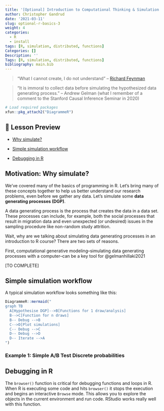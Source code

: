 ```yaml
---
title: '[Optional] Introduction to Computational Thinking & Simulation with R'
author: Christopher Gandrud
date: '2021-03-11'
slug: optional-r-basics-3
weight: 4
categories:
  - R
  - install
tags: [R, simulation, distributed, functions]
Categories: []
Description: ''
Tags: [R, simulation, distributed, functions]
bibliography: main.bib
---
```


> "What I cannot create, I do not understand" -- [Richard Feynman](https://archives.caltech.edu/pictures/1.10-29.jpg)

> "It is immoral to collect data before simulating the hypothesized data generating process." -- Andrew Gelman (what I remember of a comment to the Stanford Causal Inference Seminar in 2020)

```r
# Load required packages
xfun::pkg_attach2("DiagrammeR")
```

## 📝 Lesson Preview

-   [Why simulate?](#motivation)

-   [Simple simulation workflow](#workflow)

-   [Debugging in R](debugging-intro)

## Motivation: Why simulate? {#motivation}

We've covered many of the basics of programming in R. Let's bring many of these concepts together to help us better understand our research problems, even before we gather any data. Let's simulate some **data generating processes (DGP)**.

A data generating process is the process that creates the data in a data set. These processes can include, for example, both the social processes that result in migration data and even unexpected (or undesired) issues in the sampling procedure like non-random study attrition.

Wait, why are we talking about simulating data generating processes in an introduction to R course? There are two sets of reasons.

First, computational generative modeling--simulating data generating processes with a computer--can be a key tool for @gelmanhillaki2021

[TO COMPLETE]

## Simple simulation workflow {#workflow}

A typical simulation workflow looks something like this:

```r
DiagrammeR::mermaid("
graph TB
  A[Hypothesise DGP]-->B[Functions for 1 draw/analysis]
  B-->C[Function for n draws]
  B-- Debug -->B
  C-->D[Plot simulations]
  C-- Debug -->C 
  D-- Debug -->D
  D-- Iterate -->A
")
```

### Example 1: Simple A/B Test Discrete probabilities

## Debugging in R {#debugging-intro}

The `browser()` function is critical for debugging functions and loops in R. When R is executing some code and hits `browser()` it stops the execution and begins an interactive `Browse` mode. This allows you to explore the objects in the current environment and run code. RStudio works really well with this function.
